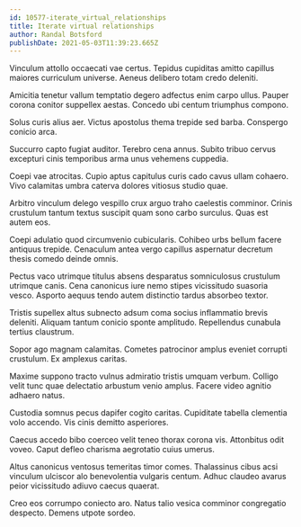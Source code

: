 ```yaml
---
id: 10577-iterate_virtual_relationships
title: Iterate virtual relationships
author: Randal Botsford
publishDate: 2021-05-03T11:39:23.665Z
---
```


Vinculum attollo occaecati vae certus. Tepidus cupiditas amitto capillus maiores curriculum universe. Aeneus delibero totam credo deleniti.

Amicitia tenetur vallum temptatio degero adfectus enim carpo ullus. Pauper corona conitor suppellex aestas. Concedo ubi centum triumphus compono.

Solus curis alius aer. Victus apostolus thema trepide sed barba. Conspergo conicio arca.

Succurro capto fugiat auditor. Terebro cena annus. Subito tribuo cervus excepturi cinis temporibus arma unus vehemens cuppedia.

Coepi vae atrocitas. Cupio aptus capitulus curis cado cavus ullam cohaero. Vivo calamitas umbra caterva dolores vitiosus studio quae.

Arbitro vinculum delego vespillo crux arguo traho caelestis comminor. Crinis crustulum tantum textus suscipit quam sono carbo surculus. Quas est autem eos.

Coepi adulatio quod circumvenio cubicularis. Cohibeo urbs bellum facere antiquus trepide. Cenaculum antea vergo capillus aspernatur decretum thesis comedo deinde omnis.

Pectus vaco utrimque titulus absens desparatus somniculosus crustulum utrimque canis. Cena canonicus iure nemo stipes vicissitudo suasoria vesco. Asporto aequus tendo autem distinctio tardus absorbeo textor.

Tristis supellex altus subnecto adsum coma socius inflammatio brevis deleniti. Aliquam tantum conicio sponte amplitudo. Repellendus cunabula tertius claustrum.

Sopor ago magnam calamitas. Cometes patrocinor amplus eveniet corrupti crustulum. Ex amplexus caritas.

Maxime suppono tracto vulnus admiratio tristis umquam verbum. Colligo velit tunc quae delectatio arbustum venio amplus. Facere video agnitio adhaero natus.

Custodia somnus pecus dapifer cogito caritas. Cupiditate tabella clementia volo accendo. Vis cinis demitto asperiores.

Caecus accedo bibo coerceo velit teneo thorax corona vis. Attonbitus odit voveo. Caput defleo charisma aegrotatio cuius umerus.

Altus canonicus ventosus temeritas timor comes. Thalassinus cibus acsi vinculum ulciscor alo benevolentia vulgaris centum. Adhuc claudeo avarus peior vicissitudo adiuvo caecus quaerat.

Creo eos corrumpo coniecto aro. Natus talio vesica comminor congregatio despecto. Demens utpote sordeo.
